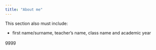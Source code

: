 ```yaml
---
title: "About me"
---
```



This section also must include: 

- first name/surname, teacher’s name, class name and academic year

gggg
